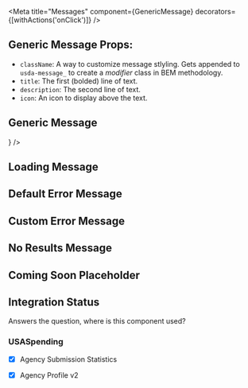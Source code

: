 
<Meta
    title="Messages"
    component={GenericMessage}
    decorators={[withActions('onClick')]}
/>

## Generic Message Props:
 - `className`: A way to customize message stlyling. Gets appended to `usda-message_` to create a _modifier_ class in BEM methodology.
 - `title`: The first (bolded) line of text.
 - `description`: The second line of text.
 - `icon`: An icon to display above the text.

## Generic Message
<Preview>
    <Story name='Generic Message'>
        <GenericMessage
            className="your-class"
            title="Your title"
            description="Custom description here."
            icon={<FontAwesomeIcon icon="pencil-alt" />} />
    </Story>
</Preview>

<Props of={GenericMessage} />

## Loading Message
<Preview>
    <Story name='Loading Message'>
        <LoadingMessage />
    </Story>
</Preview>

## Default Error Message
<Preview>
    <Story name='Error Message'>
        <ErrorMessage />
    </Story>
</Preview>

<Props of={ErrorMessage} />

## Custom Error Message
<Preview>
    <Story name='Custom Error Message'>
        <ErrorMessage title="Your title" description="Custom error message here." />
    </Story>
</Preview>

## No Results Message
<Preview>
    <Story name='No Results Message'>
        <NoResultsMessage />
    </Story>
</Preview>

## Coming Soon Placeholder
<Preview>
    <Story name="Coming Soon Placeholder">
        <ComingSoon />
    </Story>
</Preview>

## Integration Status
Answers the question, where is this component used?

### USASpending
- [x] Agency Submission Statistics
- [x] Agency Profile v2

